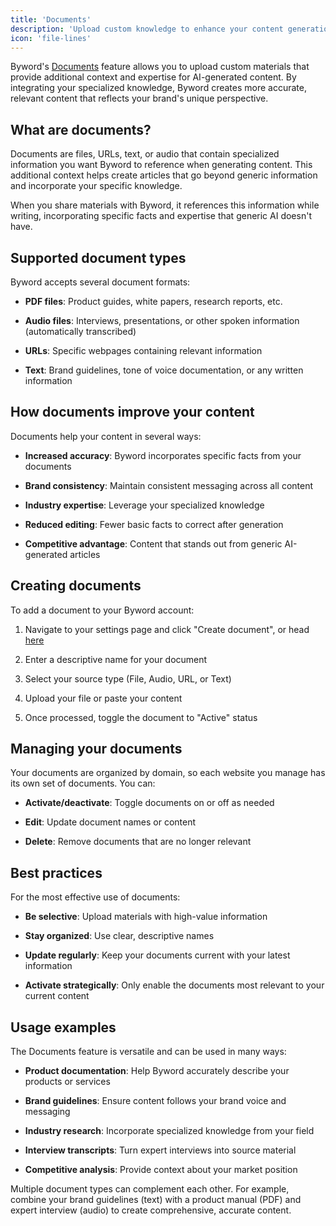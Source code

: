 ```yaml
---
title: 'Documents'
description: 'Upload custom knowledge to enhance your content generation'
icon: 'file-lines'
---
```


Byword's [Documents](https://byword.ai/settings?show=documents) feature allows you to upload custom materials that provide additional context and expertise for AI-generated content. By integrating your specialized knowledge, Byword creates more accurate, relevant content that reflects your brand's unique perspective.

## What are documents?

Documents are files, URLs, text, or audio that contain specialized information you want Byword to reference when generating content. This additional context helps create articles that go beyond generic information and incorporate your specific knowledge.

<Info>
  When you share materials with Byword, it references this information while writing, incorporating specific facts and expertise that generic AI doesn't have.
</Info>

## Supported document types

Byword accepts several document formats:

* **PDF files**: Product guides, white papers, research reports, etc.

* **Audio files**: Interviews, presentations, or other spoken information (automatically transcribed)

* **URLs**: Specific webpages containing relevant information

* **Text**: Brand guidelines, tone of voice documentation, or any written information

## How documents improve your content

Documents help your content in several ways:

* **Increased accuracy**: Byword incorporates specific facts from your documents

* **Brand consistency**: Maintain consistent messaging across all content

* **Industry expertise**: Leverage your specialized knowledge

* **Reduced editing**: Fewer basic facts to correct after generation

* **Competitive advantage**: Content that stands out from generic AI-generated articles

## Creating documents

To add a document to your Byword account:

1. Navigate to your settings page and click "Create document", or head [here](https://byword.ai/documents)

2. Enter a descriptive name for your document

3. Select your source type (File, Audio, URL, or Text)

4. Upload your file or paste your content

5. Once processed, toggle the document to "Active" status

## Managing your documents

Your documents are organized by domain, so each website you manage has its own set of documents. You can:

* **Activate/deactivate**: Toggle documents on or off as needed

* **Edit**: Update document names or content

* **Delete**: Remove documents that are no longer relevant

## Best practices

For the most effective use of documents:

* **Be selective**: Upload materials with high-value information

* **Stay organized**: Use clear, descriptive names

* **Update regularly**: Keep your documents current with your latest information

* **Activate strategically**: Only enable the documents most relevant to your current content

## Usage examples

The Documents feature is versatile and can be used in many ways:

* **Product documentation**: Help Byword accurately describe your products or services

* **Brand guidelines**: Ensure content follows your brand voice and messaging

* **Industry research**: Incorporate specialized knowledge from your field

* **Interview transcripts**: Turn expert interviews into source material

* **Competitive analysis**: Provide context about your market position

<Tip>
  Multiple document types can complement each other. For example, combine your brand guidelines (text) with a product manual (PDF) and expert interview (audio) to create comprehensive, accurate content.
</Tip>